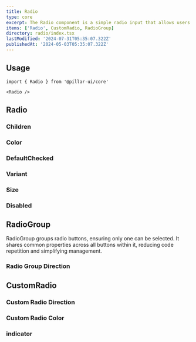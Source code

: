 ```yaml
---
title: Radio
type: core
excerpt: The Radio component is a simple radio input that allows users to select a single option from a list of options.
items: ['Radio', CustomRadio, RadioGroup]
directory: radio/index.tsx
lastModified: '2024-07-31T05:35:07.322Z'
publishedAt: '2024-05-03T05:35:07.322Z'
---
```


## Usage

```tsx
import { Radio } from '@pillar-ui/core'
```

```tsx
<Radio />
```

## Radio

### Children

<Playground name="radioChildren" root="radio" />

### Color

<Prop defaultValue="p" type="'i' | 'd' | 'su' | 'se' | 'w' | 'p' | 'b' | 'o'" />

<Playground name="radioColor" root="radio" />

### DefaultChecked

<Prop defaultValue="false" type="boolean" />

<Playground name="radioDefaultChecked" root="radio" />

### Variant

<Prop defaultValue="solid" type="'shadow'  |  'solid'  |  'outline'  |  'soft'  |  'mixed'" />

<Playground name="radioVariant" root="radio" />

### Size

<Prop defaultValue="4" type="'1' | '2' | '3' | '4' | '5' | '6' | '7' | '8' | '9'" />

<Playground name="radioSize" root="radio" />

### Disabled

<Playground name="radioDisabled" root="radio" />

## RadioGroup

RadioGroup groups radio buttons, ensuring only one can be selected. It shares common properties across all buttons within it, reducing code repetition and simplifying management.

<Playground name="radioGroupBase" root="radio" />

### Radio Group Direction

<Prop defaultValue="col" type="'col' | 'row'" />

<Playground name="radioGroupDirection" root="radio" />

## CustomRadio

### Custom Radio Direction

<Prop defaultValue="col" type="'col' | 'row'" />

<Playground name="customRadioDirection" root="radio" />

### Custom Radio Color

<Playground name="customRadioColor" root="radio" />

### indicator

<Prop defaultValue="true" type="boolean" />

<Playground name="customRadioNoIndicator" root="radio" />
